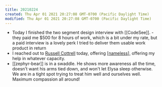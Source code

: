 ```yaml
---
title: 20210224
created: Thu Apr 01 2021 20:27:08 GMT-0700 (Pacific Daylight Time)
modified: Thu Apr 01 2021 20:27:08 GMT-0700 (Pacific Daylight Time)
---
```

- Today I finished the two segment design interview with [[CodeSee]]. - they paid me $500 for 8 hours of work, which is a bit under my rate, but a paid interview is a lovely perk
  I tried to deliver them usable work product in return
- I reached out to [Russell Cottrell](http://russellcottrell.com/) today, offering [[nameless]], offering my help in whatever capacity.
- [[zephyr-bear]] is in a swaddle. He shows more awareness all the time, doesn't want his arms tied down, and won't let Elysa sleep otherwise. We are in a tight spot trying to treat him well and ourselves well. Maximum compassion all around!

[//begin]: # "Autogenerated link references for markdown compatibility"
[nameless]: ../projects/nameless "Nameless"
[//end]: # "Autogenerated link references"